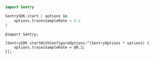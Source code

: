 ```swift {tabTitle:Swift}
import Sentry

SentrySDK.start { options in
    options.tracesSampleRate = 0.2
}
```

```objc {tabTitle:Objective-C}
@import Sentry;

[SentrySDK startWithConfigureOptions:^(SentryOptions * options) {
    options.tracesSampleRate = @0.2;
}];
```
